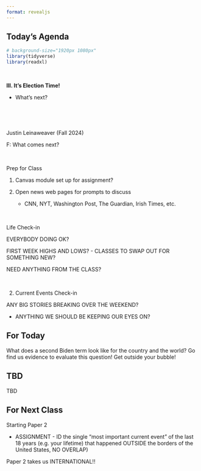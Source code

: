 ```yaml
---
format: revealjs
---
```



## Today's Agenda {background-image="Images/background-news_v2.png" .center}

```r
# background-size="1920px 1080px"
library(tidyverse)
library(readxl)
```

<br>

::: {.r-fit-text}
**III. It's Election Time!**

- What's next?
:::

<br>

<br>

::: r-stack
Justin Leinaweaver (Fall 2024)
:::

::: notes
F: What comes next?

<br>

Prep for Class

1. Canvas module set up for assignment?

2. Open news web pages for prompts to discuss
    - CNN, NYT, Washington Post, The Guardian, Irish Times, etc.
    
<br>

Life Check-in

EVERYBODY DOING OK?

FIRST WEEK HIGHS AND LOWS?
- CLASSES TO SWAP OUT FOR SOMETHING NEW?

NEED ANYTHING FROM THE CLASS?

<br>

2. Current Events Check-in

ANY BIG STORIES BREAKING OVER THE WEEKEND?

- ANYTHING WE SHOULD BE KEEPING OUR EYES ON?

:::


## For Today {background-image="Images/background-blue_triangles_flipped.png" .center}

What does a second Biden term look like for the country and the world? Go find us evidence to evaluate this question! Get outside your bubble!




## TBD {background-image="Images/background-gentle_lines_v3.png" .center}

::: notes

TBD

:::



## For Next Class {background-image="Images/background-blue_triangles_flipped.png" .center}

Starting Paper 2

- ASSIGNMENT - ID the single "most important current event" of the last 18 years (e.g. your lifetime) that happened OUTSIDE the borders of the United States, NO OVERLAP)


::: notes

Paper 2 takes us INTERNATIONAL!!

:::